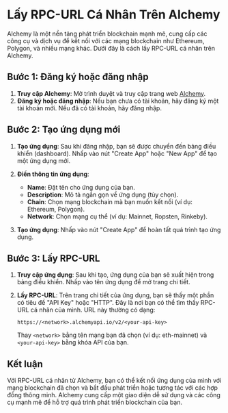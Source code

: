 # Lấy RPC-URL Cá Nhân Trên Alchemy


<YouTubePlayer videoId="0iSBLiRtREM"/>

Alchemy là một nền tảng phát triển blockchain mạnh mẽ, cung cấp các công cụ và dịch vụ để kết nối với các mạng blockchain như Ethereum, Polygon, và nhiều mạng khác. Dưới đây là cách lấy RPC-URL cá nhân trên Alchemy.

## Bước 1: Đăng ký hoặc đăng nhập

1. **Truy cập Alchemy**: Mở trình duyệt và truy cập trang web [Alchemy](https://www.alchemy.com/).
2. **Đăng ký hoặc đăng nhập**: Nếu bạn chưa có tài khoản, hãy đăng ký một tài khoản mới. Nếu đã có tài khoản, hãy đăng nhập.

## Bước 2: Tạo ứng dụng mới

1. **Tạo ứng dụng**: Sau khi đăng nhập, bạn sẽ được chuyển đến bảng điều khiển (dashboard). Nhấp vào nút "Create App" hoặc "New App" để tạo một ứng dụng mới.
2. **Điền thông tin ứng dụng**:
   - **Name**: Đặt tên cho ứng dụng của bạn.
   - **Description**: Mô tả ngắn gọn về ứng dụng (tùy chọn).
   - **Chain**: Chọn mạng blockchain mà bạn muốn kết nối (ví dụ: Ethereum, Polygon).
   - **Network**: Chọn mạng cụ thể (ví dụ: Mainnet, Ropsten, Rinkeby).

3. **Tạo ứng dụng**: Nhấp vào nút "Create App" để hoàn tất quá trình tạo ứng dụng.

## Bước 3: Lấy RPC-URL

1. **Truy cập ứng dụng**: Sau khi tạo, ứng dụng của bạn sẽ xuất hiện trong bảng điều khiển. Nhấp vào tên ứng dụng để mở trang chi tiết.
2. **Lấy RPC-URL**: Trên trang chi tiết của ứng dụng, bạn sẽ thấy một phần có tiêu đề "API Key" hoặc "HTTP". Đây là nơi bạn có thể tìm thấy RPC-URL cá nhân của mình. URL này thường có dạng:

   ```
   https://<network>.alchemyapi.io/v2/<your-api-key>
   ```

   Thay `<network>` bằng tên mạng bạn đã chọn (ví dụ: eth-mainnet) và `<your-api-key>` bằng khóa API của bạn.

## Kết luận

Với RPC-URL cá nhân từ Alchemy, bạn có thể kết nối ứng dụng của mình với mạng blockchain đã chọn và bắt đầu phát triển hoặc tương tác với các hợp đồng thông minh. Alchemy cung cấp một giao diện dễ sử dụng và các công cụ mạnh mẽ để hỗ trợ quá trình phát triển blockchain của bạn.